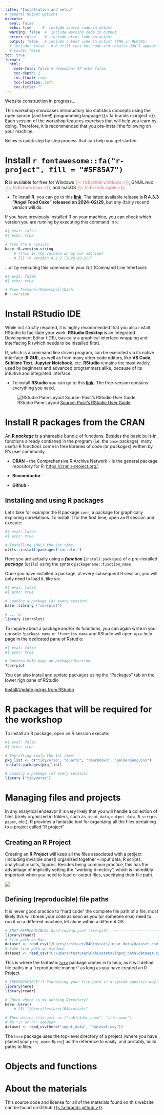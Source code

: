```yaml
---
title: "Installation and setup"
# general Output Options
execute:     
  eval: false
  echo: true     #  include source code in output
  warning: false  #  include warning code in output
  error: false    #  include error code in output
  output: false   # include output code in output (CHG in BLOCKS)
  # include: false   # R still runs but code and results DON"T appear in output  
  # cache: false
toc: true
format:
  html:
    code-fold: false # redundant IF echo false 
    toc-depth: 2
    toc_float: true
    toc-location: left
    toc-title: ""
---
```


::: {.callout-caution collapse="false"}
Website construction in progress...
:::

This workshop showcases introductory bio statistics concepts using the open source (and free!) programming language {{< fa brands r-project >}}. Each session of the workshop features exercises that will help you learn by doing. Therefore, it is recommended that you pre-install the following on your machine.

Below is quick step by step process that can help you get started.

# Install `r fontawesome::fa("r-project", fill = "#5F85A7")`

<!-- `r fontawesome::fa("fab fa-windows", fill = "steelblue")` -->

<!-- `r fontawesome::fa("fab fa-linux", fill = "steelblue")` -->

<!-- `r fontawesome::fa("fab fa-apple", fill = "steelblue")` -->

**R** is available for free for Windows [{{< fa brands windows >}}]{style="color:#d8717b"}, GNU/Linux [{{< fa brands linux >}}]{style="color:#d8717b"}, and macOS [{{< fa brands apple >}}]{style="color:#d8717b"}.

-   To install **R**, you can go to this [**link**](https://cloud.r-project.org/). The latest available release is **R 4.3.3 "Angel Food Cake" released on 2024-02/29**, but any (fairly recent) version will do.

If you have previously installed R on your machine, you can check which version you are running by executing this command in `R`:

```r
#| eval: false
#| echo: true

# From the R console
base::R.version.string
    # (This is the version on my own machine)
    # [1] "R version 4.2.2 (2022-10-31)"
```

...or by executing this command in your `CLI` (Command Line Interface):

```bash
#| eval: false
#| echo: true

# From Terminal/Powershell/bash
R --version
```

# Install RStudio IDE

While not strictly required, it is highly recommended that you also install RStudio to facilitate your work. **RStudio Desktop** is an Integrated Development Editor (IDE), basically a graphical interface wrapping and interfacing R (which needs to be installed first).

::: {.callout-tip collapse="true"}
R, which is a command line driven program, can be executed via its native interface (**R GUI**), as well as from many other code editors, like **VS Code**, **Sublime Text**, **Jupyter Notebook**, etc. **RStudio** remains the most widely used by beginners and advanced programmers alike, because of its intuitive and integrated interface.
:::

-   To install **RStudio** you can go to this [**link**](https://posit.co/download/rstudio-desktop/). The free-version contains everything you need.

![RStudio Pane Layout [Source: Posit's RStudio User Guide](https://docs.posit.co/ide/user/ide/guide/ui/ui-panes.html)](images/rstudio-panes-labeled.jpeg) 

# Install R packages from the CRAN

An **R *package*** is a shareable bundle of functions. Besides the basic built-in functions already contianed in the program (i.e. the `base` package), many useful R functions come in free libraries of code (or *packages*) written by R's user community.

-   **CRAN** - the Comprehensive R Archive Network - is the general package repository for R: <https://cran.r-project.org/>.

-   **Bioconductor** -

-   **Github** -

<!-- The bottom-right panel holds five tabs. -->
<!-- -   Files -->
<!-- -   Plots -->
<!-- -   Packages -->
<!-- -   Help -->
<!-- -   Viewer -->

<!-- Click on the `Packages` tab (1.) and select the select the `Install` button (2.). Type `dplyr` in (3.). You will see the word auto-completion that helps. -->

<!-- ![](images/installPck.png) -->

## Installing and using R packages

Let's take for example the R package `corr`, a package for graphically exploring correlations. To install it for the first time, open an R session and execute:

```r
#| eval: false
#| echo: true

# Installing (ONLY the 1st time)
utils::install.packages('corrplot')
```

::: {.callout-tip collapse="true"}
Here you are actually using a ***function*** (`install.packages`) of a pre-installed ***package*** (`utils`) using the syntax `packagename::function_name`
:::

Once you have installed a package, at every subsequent R session, you will only need to load it, like so:

```r
#| eval: false
#| echo: true

# Loading a package (at every session) 
base::library ("corrplot")

# ... or
library (corrplot)
```

To inquire about a package and/or its functions, you can again write in your console `?package_name` or `?function_name` and RStudio will open up a help page in the dedicated pane of Rstudio:

```r
#| eval: false
#| echo: true

# Opening Help page on package/function
?corrplot
```

::: {.callout-tip collapse="true"}
You can also install and update packages using the "Packages" tab on the lower righ pane of RStudio

[Install/Update pckgs from RStudio](images/RStudio_install_pckg.png) 
:::

# R packages that will be required for the workshop

To install an R package, open an R session execute:

```r
#| eval: false
#| echo: true

# Installing (only the 1st time)
pkg_list <- c("tidyverse", "quarto", "rmarkdown", "palmerpenguins")
install.packages(pkg_list)

# Loading a package (at every session) 
library ("tidyverse")
```

<!-- ## Install [Quarto] -->

<!--  - Install latest version of [Quarto](https://quarto.org/docs/get-started/) (v1.0.36 or greater) -->

<!-- - After installing Quarto, open the terminal in RStudio and: -->

<!--   - See [this guide](https://support.rstudio.com/hc/en-us/articles/115010737148-Using-the-RStudio-Terminal-in-the-RStudio-IDE) for details on using the terminal -->

<!--   - Install/Update TinyTeX for PDFs with `quarto install tool tinytex` -->

<!--   - Install/Update Chromium with `quarto install tool chromium` -->


# Managing files and projects

In any analytical endeavor it is very likely that you will handle a collection of files (likely organized in folders, such as `input_data`, `output_data`, `R_scripts`, `paper`, etc.). R provides a fantastic tool for organizing all the files pertaining to a project called "R project"   

<!-- # R objects  -->

## Creating an R Project 

Creating an **R Project** will keep all the files associated with a project (including invisible ones!) organized together – input data, R scripts, analytical results, figures. Besides being common practice, this has the advantage of implicitly setting the "working directory", which is incredibly important when you need to load or output files, specifying their file path.  

![](images/Rproj.png)

## Defining (reproducible) file paths

It is never good practice to "hard code" the complete file path of a file: most likely this will break your code as soon as you (or someone else) need to run it on a different machine, let alone within a different OS.

```r
# [NOT REPRODUCIBLE] hard coding your file path  --------------------------
library(readr)
# File path on Mac:
dataset <- read_csv("/Users/testuser/R4biostats/input_data/dataset.csv")
# Same file path on Windows:
dataset <- read_csv("C:\Users\testuser\R4biostats\input_data\dataset.csv")
```

This is where the fantastic [`here`](https://here.r-lib.org/) package comes in to help, as it will define file paths in a "reproducible manner" as long as you have created an R Project. 

```r
# [REPRODUCIBLE!!] Expressing your file path in a system agnostic way! --------
library(here)
library(readr)

# Check where is my Working Directory?
here::here()
    # [1] "/Users/testuser/R4biostats"

# Then define file path as ("subfolder_name", "file_name")
# No "\" or "/" needed!
dataset <- read_csv(here("input_data", "dataset.csv"))

```


::: {.callout-tip collapse="true"}
The `here` package uses the top-level directory of a project (where you have placed your `proj_name.Rproj`) as the reference to easily, and portably, build paths to files.
:::

# Objects and functions


# About the materials

This source code and license for all of the materials found on this website can be found on Github [{{< fa brands github >}}](https://github.com/Lulliter/R4biostats).
